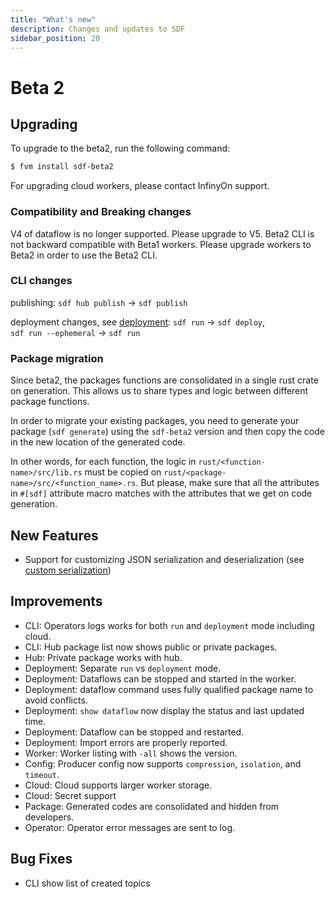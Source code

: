 ```yaml
---
title: "What's new"
description: Changes and updates to SDF
sidebar_position: 20
---
```


# Beta 2

## Upgrading 

To upgrade to the beta2, run the following command:

```bash
$ fvm install sdf-beta2
```

For upgrading cloud workers, please contact InfinyOn support. 

### Compatibility and Breaking changes

V4 of dataflow is no longer supported. Please upgrade to V5.
Beta2 CLI is not backward compatible with Beta1 workers.  Please upgrade workers to Beta2 in order to use the Beta2 CLI.

### CLI changes

publishing:
`sdf hub publish` -> `sdf publish`

deployment changes, see [deployment]:
`sdf run` -> `sdf deploy`,  
`sdf run --ephemeral` -> `sdf run`


### Package migration

Since beta2, the packages functions are consolidated in a single rust crate on generation. This allows us to share types and logic between different package functions.

In order to migrate your existing packages, you need to generate your package (`sdf generate`) using the `sdf-beta2` version and then copy the code in the new location of the generated code.

In other words, for each function, the logic in `rust/<function-name>/src/lib.rs` must be copied on `rust/<package-name>/src/<function_name>.rs`. But please, make sure that all the attributes in `#[sdf]` attribute macro matches with the attributes that we get on code generation.



## New Features

- Support for customizing JSON serialization and deserialization (see [custom serialization])

## Improvements

- CLI: Operators logs works for both `run` and `deployment` mode including cloud.
- CLI: Hub package list now shows public or private packages.
- Hub: Private package works with hub.
- Deployment: Separate `run` vs `deployment` mode.
- Deployment: Dataflows can be stopped and started in the worker.
- Deployment: dataflow command uses fully qualified package name to avoid conflicts.
- Deployment: `show dataflow` now display the status and last updated time.
- Deployment: Dataflow can be stopped and restarted.
- Deployment: Import errors are properly reported.
- Worker: Worker listing with `-all` shows the version.
- Config: Producer config now supports `compression`, `isolation`, and `timeout`.
- Cloud: Cloud supports larger worker storage.
- Cloud: Secret support
- Package: Generated codes are consolidated and hidden from developers.
- Operator: Operator error messages are sent to log. 

## Bug Fixes
- CLI show list of created topics


[deployment]: deployment.mdx
[custom serialization]: concepts/custom-serialization.mdx

